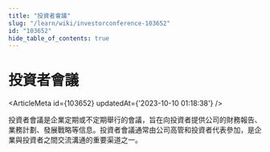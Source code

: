 ```yaml
---
title: "投資者會議"
slug: "/learn/wiki/investorconference-103652"
id: "103652"
hide_table_of_contents: true
---
```



# 投資者會議

<ArticleMeta id={103652} updatedAt={'2023-10-10 01:18:38'} />
<div className='border-solid border-b border-t-0 my-4 border-[var(--ifm-color-gray-300)]' />

投資者會議是企業定期或不定期舉行的會議，旨在向投資者提供公司的財務報告、業務計劃、發展戰略等信息。投資者會議通常由公司高管和投資者代表參加，是企業與投資者之間交流溝通的重要渠道之一。
